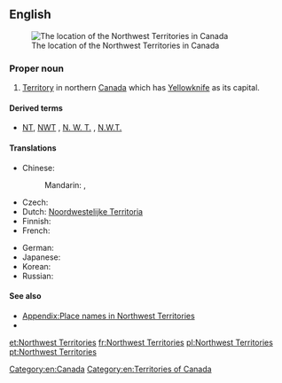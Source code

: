 ==English==
[[File:Northwest Territories-map.png|thumb|The location of the Northwest Territories in Canada]]
===Proper noun===
{{en-proper noun|sg=[[northwest|Northwest]] [[territories|Territories]]}}

# [[territory|Territory]] in northern [[Canada]] which has [[Yellowknife]] as its capital.

====Derived terms====
* [[NT]], [[NWT]] , [[N. W. T.]] , [[N.W.T.]] {{qualifier|abbreviation}}

====Translations====
{{trans-top|Territory in northern Canada}}
* Chinese:
*: Mandarin: {{t|zh|西北地區|sc=Hani}}, {{t|zh|西北地区|tr=Xī-Běi dìqū|sc=Hani}}
* Czech: {{t|cs|Severozápadní teritoria|n|p}}
* Dutch: [[Noordwestelijke Territoria]]
* Finnish: {{t|fi|Luoteisterritoriot|p}}
* French: {{t+|fr|Territoires du Nord-Ouest|m|p}}
{{trans-mid}}
* German: {{t|de|Nordwest-Territorien|f|p}}
* Japanese: {{t|ja|ノースウエスト準州|tr=Nōsuwesuto junshū|sc=Jpan}}
* Korean: {{t|ko|노스웨스트 준주|tr=Noseuweseuteu junju|sc=Kore}}
* Russian: {{t|ru|Северо-Западные территории|f|p|tr=Sévero-Západnyje territórii|sc=Cyrl}}
{{trans-bottom}}

====See also====
* [[Appendix:Place names in Northwest Territories]]
* {{pedia}}

[[Category:en:Canada]]
[[Category:en:Territories of Canada]]

[[et:Northwest Territories]]
[[fr:Northwest Territories]]
[[pl:Northwest Territories]]
[[pt:Northwest Territories]]